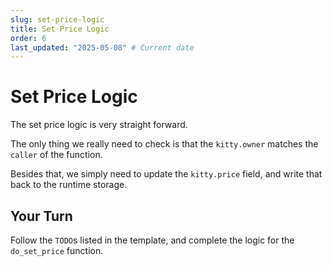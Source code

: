 ```yaml
---
slug: set-price-logic
title: Set Price Logic
order: 6
last_updated: "2025-05-08" # Current date
---
```


# Set Price Logic

The set price logic is very straight forward.

The only thing we really need to check is that the `kitty.owner` matches the `caller` of the function.

Besides that, we simply need to update the `kitty.price` field, and write that back to the runtime storage.

## Your Turn

Follow the `TODO`s listed in the template, and complete the logic for the `do_set_price` function.
